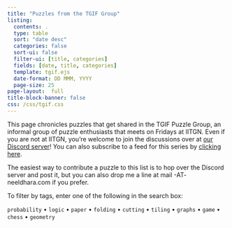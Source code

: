 ```yaml
---
title: "Puzzles from the TGIF Group"
listing:
  contents: .
  type: table
  sort: "date desc"
  categories: false
  sort-ui: false
  filter-ui: [title, categories]
  fields: [date, title, categories]
  template: tgif.ejs
  date-format: DD MMM, YYYY
  page-size: 25
page-layout:  full
title-block-banner: false
css: /css/tgif.css
---
```


:::{.callout-note appearance="simple" icon=false}
This page chronicles puzzles that get shared in the TGIF Puzzle Group, an informal group of puzzle enthusiasts that meets on Fridays at IITGN. Even if you are not at IITGN, you’re welcome to join the discussions over at [our Discord server](https://discord.gg/UNjanRvW52)! You can also subscribe to a feed for this series by [clicking here](tgif.xml).

The easiest way to contribute a puzzle to this list is to hop over the Discord server and post it, but you can also drop me a line at mail -AT- neeldhara.com if you prefer.

To filter by tags, enter one of the following in the search box: 

`probability`  • `logic`  • `paper`  • `folding`  • `cutting`  • `tiling`  • `graphs`  • `game`  • `chess`  • `geometry` 
:::


<p>&nbsp;</p>

<style type="text/css">
  #hyvor-talk-view{display:none;}
</style>